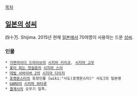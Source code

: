 [[목차]]

== [[일본의 성씨]] ==
四十万. Shijima. 2015년 현재 [[일본]]에서 70여명이 사용하는 드문 [[성씨]].
=== 인물 ===
 * [[가면라이더 드라이브]]의 [[시지마 키리코]], [[시지마 고우]]
 * [[꽃이 피는 첫걸음]]의 [[시지마 스이]]
 * [[데빌 서바이버 2]]의 [[시지마 다이치]]
 * [[포켓몬스터]]의 등장인물 [wiki:"사도(포켓몬스터)" 사도]의 일본명
 * [[GARO]]의 [[시지마 와타루]]
 * [[결계사]]의 오우기 일족.
